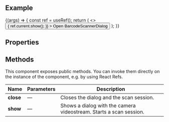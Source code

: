 
<Meta title="Inputs / BarcodeScannerDialog" component={BarcodeScannerDialog} />

<DocsHeader since="0.18.0" />

<br />

## Example

<Canvas>
  <Story name="Default">
    {(args) => {
      const ref = useRef();
      return (
        <>
          <Button
            onClick={() => {
              ref.current.show();
            }}
          >
            Open BarcodeScannerDialog
          </Button>
          <BarcodeScannerDialog {...args} ref={ref} />
        </>
      );
    }}
  </Story>
</Canvas>

## Properties

<ArgsTable story="." />

## Methods

This component exposes public methods. You can invoke them directly on the instance of the component, e.g. by using React Refs.

| Name      | Parameters | Description                                                        |
| --------- | ---------- | ------------------------------------------------------------------ |
| **close** | &mdash;    | Closes the dialog and the scan session.                            |
| **show**  | &mdash;    | Shows a dialog with the camera videostream. Starts a scan session. |

<Footer />
